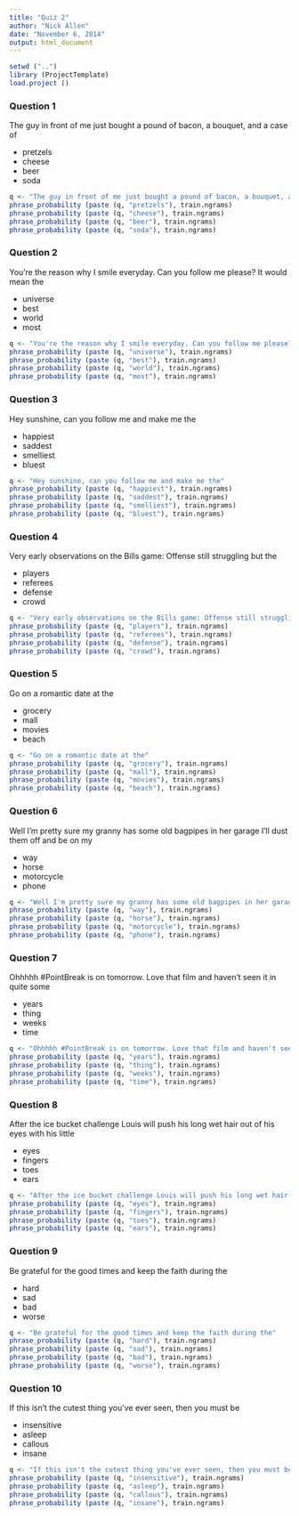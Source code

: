 ```yaml
---
title: "Quiz 2"
author: "Nick Allen"
date: "November 6, 2014"
output: html_document
---
```


```r
setwd ("..")
library (ProjectTemplate)
load.project ()
```


### Question 1

The guy in front of me just bought a pound of bacon, a bouquet, and a case of

* pretzels
* cheese
* beer
* soda

```r
q <- "The guy in front of me just bought a pound of bacon, a bouquet, and a case of"
phrase_probability (paste (q, "pretzels"), train.ngrams)
phrase_probability (paste (q, "cheese"), train.ngrams)
phrase_probability (paste (q, "beer"), train.ngrams)
phrase_probability (paste (q, "soda"), train.ngrams)
```


### Question 2

You're the reason why I smile everyday. Can you follow me please? It would mean the

* universe
* best
* world
* most

```r
q <- "You're the reason why I smile everyday. Can you follow me please? It would mean the"
phrase_probability (paste (q, "universe"), train.ngrams)
phrase_probability (paste (q, "best"), train.ngrams)
phrase_probability (paste (q, "world"), train.ngrams)
phrase_probability (paste (q, "most"), train.ngrams)
```

### Question 3

Hey sunshine, can you follow me and make me the

* happiest
* saddest
* smelliest
* bluest

```r
q <- "Hey sunshine, can you follow me and make me the"
phrase_probability (paste (q, "happiest"), train.ngrams)
phrase_probability (paste (q, "saddest"), train.ngrams)
phrase_probability (paste (q, "smelliest"), train.ngrams)
phrase_probability (paste (q, "bluest"), train.ngrams)
```

### Question 4

Very early observations on the Bills game: Offense still struggling but the

* players
* referees
* defense
* crowd

```r
q <- "Very early observations on the Bills game: Offense still struggling but the"
phrase_probability (paste (q, "players"), train.ngrams)
phrase_probability (paste (q, "referees"), train.ngrams)
phrase_probability (paste (q, "defense"), train.ngrams)
phrase_probability (paste (q, "crowd"), train.ngrams)
```

### Question 5

Go on a romantic date at the

* grocery
* mall
* movies
* beach

```r
q <- "Go on a romantic date at the"
phrase_probability (paste (q, "grocery"), train.ngrams)
phrase_probability (paste (q, "mall"), train.ngrams)
phrase_probability (paste (q, "movies"), train.ngrams)
phrase_probability (paste (q, "beach"), train.ngrams)
```

### Question 6

Well I'm pretty sure my granny has some old bagpipes in her garage I'll dust them off and be on my

* way
* horse
* motorcycle
* phone

```r
q <- "Well I'm pretty sure my granny has some old bagpipes in her garage I'll dust them off and be on my"
phrase_probability (paste (q, "way"), train.ngrams)
phrase_probability (paste (q, "horse"), train.ngrams)
phrase_probability (paste (q, "motorcycle"), train.ngrams)
phrase_probability (paste (q, "phone"), train.ngrams)
```

### Question 7

Ohhhhh #PointBreak is on tomorrow. Love that film and haven't seen it in quite some

* years
* thing
* weeks
* time

```r
q <- "Ohhhhh #PointBreak is on tomorrow. Love that film and haven't seen it in quite some"
phrase_probability (paste (q, "years"), train.ngrams)
phrase_probability (paste (q, "thing"), train.ngrams)
phrase_probability (paste (q, "weeks"), train.ngrams)
phrase_probability (paste (q, "time"), train.ngrams)
```

### Question 8

After the ice bucket challenge Louis will push his long wet hair out of his eyes with his little

* eyes
* fingers
* toes
* ears

```r
q <- "After the ice bucket challenge Louis will push his long wet hair out of his eyes with his little"
phrase_probability (paste (q, "eyes"), train.ngrams)
phrase_probability (paste (q, "fingers"), train.ngrams)
phrase_probability (paste (q, "toes"), train.ngrams)
phrase_probability (paste (q, "ears"), train.ngrams)
```

### Question 9

Be grateful for the good times and keep the faith during the

* hard
* sad
* bad
* worse

```r
q <- "Be grateful for the good times and keep the faith during the"
phrase_probability (paste (q, "hard"), train.ngrams)
phrase_probability (paste (q, "sad"), train.ngrams)
phrase_probability (paste (q, "bad"), train.ngrams)
phrase_probability (paste (q, "worse"), train.ngrams)
```

### Question 10

If this isn't the cutest thing you've ever seen, then you must be

* insensitive
* asleep
* callous
* insane

```r
q <- "If this isn't the cutest thing you've ever seen, then you must be"
phrase_probability (paste (q, "insensitive"), train.ngrams)
phrase_probability (paste (q, "asleep"), train.ngrams)
phrase_probability (paste (q, "callous"), train.ngrams)
phrase_probability (paste (q, "insane"), train.ngrams)
```


